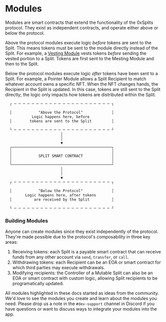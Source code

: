 # Modules

Modules are smart contracts that extend the functionality of the 0xSplits
protocol. They exist as independent contracts, and operate either above or below
the protocol.

Above the protocol modules execute logic _before_ tokens are sent to the Split.
This means tokens must be sent to the module directly instead of the Split. For
example, a [Vesting Module](/modules/overview) vests tokens _before_ sending the
vested portion to a Split. Tokens are first sent to the Mesting Module and then
to the Split.

Below the protocol modules execute logic _after_ tokens have been sent to a
Split. For example, a Pointer Module allows a Split Recipient to match whatever
account owns a specific NFT. When the NFT changes hands, the Recipient in the
Split is updated. In this case, tokens are still sent to the Split directly; the
logic only impacts how tokens are distributed within the Split.

```
  ┌ ─ ─ ─ ─ ─ ─ ─ ─ ─ ─ ─ ─ ─ ─ ─ ─ ─ ─ ─ ─ ─ ─ ┐

  │            "Above the Protocol"             │
            Logic happens here, before
  │        tokens are sent to the Split         │

  └ ─ ─ ─ ─ ─ ─ ─ ─ ─ ─ ─ ─ ─ ─ ─ ─ ─ ─ ─ ─ ─ ─ ┘
                         │
                         │
                         ▼
  ┌─────────────────────────────────────────────┐
  │                                             │
  │            SPLIT SMART CONTRACT             │
  │                                             │
  └─────────────────────────────────────────────┘
                         │
                         │
                         ▼
  ┌ ─ ─ ─ ─ ─ ─ ─ ─ ─ ─ ─ ─ ─ ─ ─ ─ ─ ─ ─ ─ ─ ─ ┐

  │            "Below the Protocol"             │
         Logic happens here, after tokens
  │          are received by the Split          │

  └ ─ ─ ─ ─ ─ ─ ─ ─ ─ ─ ─ ─ ─ ─ ─ ─ ─ ─ ─ ─ ─ ─ ┘
```

### Building Modules

Anyone can create modules since they exist independently of the protocol.
They're made possible due to the protocol's composability in three key areas:

1. Receiving tokens: each Split is a payable smart contract that can receive
   funds from any other account via `send`, `transfer`, or `call`.
2. Withdrawing tokens: each Recipient can be an EOA or smart contract for which
   third parties may execute withdrawals.
3. Modifying recipients: the Controller of a Mutable Split can also be an EOA or
   smart contract with custom logic, allowing Split recipients to be
   programatically updated.

All modules highlighted in these docs started as ideas from the community. We'd
love to see the modules you create and learn about the modules you need. Please
drop us a note in the `#dev-support` channel in Discord if you have questions or
want to discuss ways to integrate your modules into the app.
